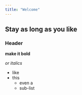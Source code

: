 ```yaml
---
title: "Welcome"
---
```


## Stay as long as you like

### Header

**make it bold**

_or italics_

- like
- this
  - even a
  - sub-list

```r

```
